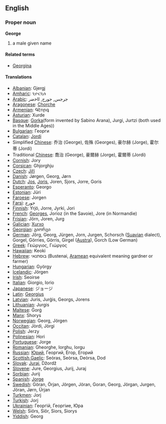 ==English==
===Proper noun===
'''George'''

# a male given name

====Related terms====
*[[Georgina]]

====Translations====
*[[Albanian]]: Gjergj
*[[Amharic]]: ጊዮርጊሰ
*[[Arabic]]: جرجس, ﺟﻮﺭﺝ, ﺍﺎﺧﺿﺭ
*[[Aragonese]]: [[Chorche]]
*[[Armenian]]: Գէորգ
*[[Asturian]]: Xurde
*[[Basque]]: [[Gorka]](form invented by Sabino Arana), Jurgi, Jurtzi (both used in the Middle Ages))
*[[Bulgarian]]: Георги
*[[Catalan]]: [[Jordi]]
*Simplified [[Chinese]]: 乔治 (George), 佐殊 (Georges), 豪尔赫 (Jorge), 霍尔蒂 (Jordi)
*Traditional [[Chinese]]: 喬治 (George), 豪爾赫 (Jorge), 霍爾蒂 (Jordi)
*[[Cornish]]: Jory
*[[Corsican]]: Ghjorghju
*[[Czech]]: [[Jiří]]
*[[Danish]]: Jørgen, Georg, Jørn
*[[Dutch]]: [[Jos]], [[Joris]], Joren, Sjors, Jorre, Goris
*[[Esperanto]]: Georgo
*[[Estonian]]: Jüri
*[[Faroese]]: Jorgen
*[[Farsi]]: ﺟﻮﺭﺝ
*[[Finnish]]: Yrjö, Jorre, Jyrki, Jori
*[[French]]: [[Georges]], Jorioz (in the Savoie), Jore (in Normandie)
*[[Frisian]]: Jörn, Joren, Jurg
*[[Galician]]: [[Xurxo]]
*[[Georgian]]: გიორგი
*[[German]]: Jörg, Georg, Jürgen, Jorn, Jurgen, Schorsch ([[Suavian]] dialect), Gorgel, Görries, Görris, Girgel ([[Austra]]), Gorch (Low German)
*[[Greek]]: Γεώργιος, Γιώργος
*[[Hawaiian]]: Keoki
*[[Hebrew]]: בוסתנאי (Bustenai, [[Aramean]] equivalent meaning gardner or farmer)
*[[Hungarian]]: György
*[[Icelandic]]: Jörgen
*[[Irish]]: Seoirse
*[[Italian]]: Giorgio, Iorio
*[[Japanese]]: ジョージ
*[[Latin]]: [[Georgius]]
*[[Latvian]]: Juris, Jurģis, Georgs, Jorens
*[[Lithuanian]]: Jurgis
*[[Maltese]]: Ġorġ
*[[Manx]]: Shorys
*[[Norwegian]]: Georg, Jörgen
*[[Occitan]]: Jòrdi, Jòrgi
*[[Polish]]: Jerzy
*[[Polinesian]]: Hori
*[[Portuguese]]: Jorge
*[[Romanian]]: Gheorghe, Iorghu, Iorgu
*[[Russian]]: [[Юрий]], Георгий, Егор, Егорий
*[[Scottish Gaelic]]: Seòras, Seòrsa, Deòrsa, Dod
*[[Slovak]]: [[Juraj]], Džordž
*[[Slovene]]: Jure, Georgius, Jurij, Juraj
*[[Sorbian]]: Jurij
*[[Spanish]]: [[Jorge]]
*[[Swedish]]: Göran, Örjan, Jörgen, Jöran, Goran, Georg, Jörgan, Jurgen, Jöran, Jørn, Ürjan
*[[Turkmen]]: Jorj
*[[Turkish]]: Jorj
*[[Ukrainian]]: Георгій, Георгіие, Юра
*[[Welsh]]: Siôrs, Siôr, Siors, Siorys
*[[Yiddish]]: Georg